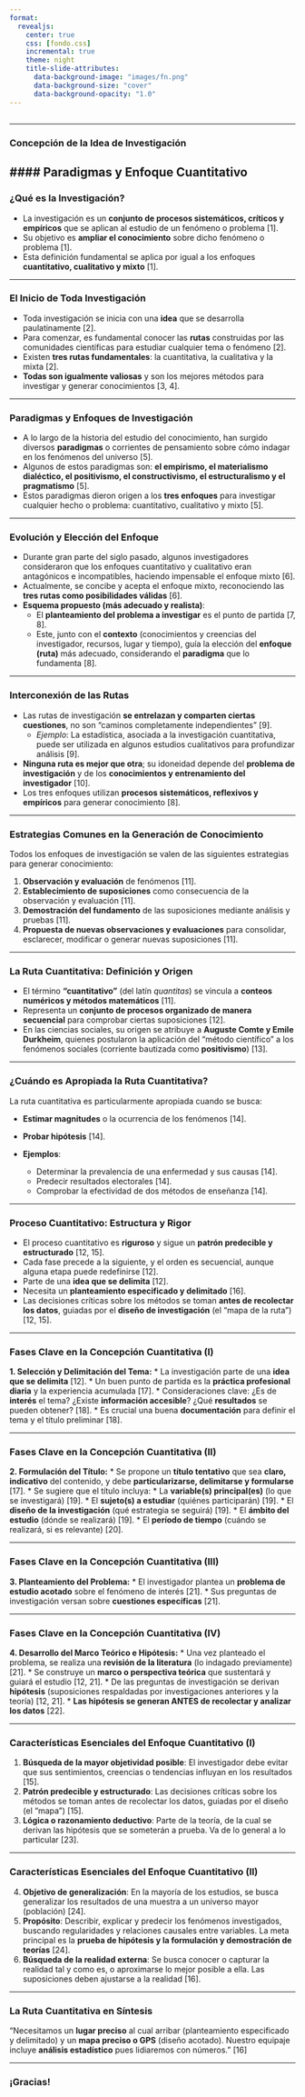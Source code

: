 ```yaml
---
format:
  revealjs:
    center: true
    css: [fondo.css]
    incremental: true
    theme: night
    title-slide-attributes:
      data-background-image: "images/fn.png"
      data-background-size: "cover"
      data-background-opacity: "1.0"
---
```

## {.slide background-image="images/fn.png" background-size="cover" background-position="center"}

---

### Concepción de la Idea de Investigación
#### Paradigmas y Enfoque Cuantitativo
---

### ¿Qué es la Investigación?

* La investigación es un **conjunto de procesos sistemáticos, críticos y empíricos** que se aplican al estudio de un fenómeno o problema [1].
* Su objetivo es **ampliar el conocimiento** sobre dicho fenómeno o problema [1].
* Esta definición fundamental se aplica por igual a los enfoques **cuantitativo, cualitativo y mixto** [1].

---

### El Inicio de Toda Investigación

* Toda investigación se inicia con una **idea** que se desarrolla paulatinamente [2].
* Para comenzar, es fundamental conocer las **rutas** construidas por las comunidades científicas para estudiar cualquier tema o fenómeno [2].
* Existen **tres rutas fundamentales**: la cuantitativa, la cualitativa y la mixta [2].
* **Todas son igualmente valiosas** y son los mejores métodos para investigar y generar conocimientos [3, 4].

---

### Paradigmas y Enfoques de Investigación

* A lo largo de la historia del estudio del conocimiento, han surgido diversos **paradigmas** o corrientes de pensamiento sobre cómo indagar en los fenómenos del universo [5].
* Algunos de estos paradigmas son: **el empirismo, el materialismo dialéctico, el positivismo, el constructivismo, el estructuralismo y el pragmatismo** [5].
* Estos paradigmas dieron origen a los **tres enfoques** para investigar cualquier hecho o problema: cuantitativo, cualitativo y mixto [5].

---

### Evolución y Elección del Enfoque

* Durante gran parte del siglo pasado, algunos investigadores consideraron que los enfoques cuantitativo y cualitativo eran antagónicos e incompatibles, haciendo impensable el enfoque mixto [6].
* Actualmente, se concibe y acepta el enfoque mixto, reconociendo las **tres rutas como posibilidades válidas** [6].
* **Esquema propuesto (más adecuado y realista)**:
    * El **planteamiento del problema a investigar** es el punto de partida [7, 8].
    * Este, junto con el **contexto** (conocimientos y creencias del investigador, recursos, lugar y tiempo), guía la elección del **enfoque (ruta)** más adecuado, considerando el **paradigma** que lo fundamenta [8].

---

### Interconexión de las Rutas

* Las rutas de investigación **se entrelazan y comparten ciertas cuestiones**, no son "caminos completamente independientes" [9].
    * *Ejemplo*: La estadística, asociada a la investigación cuantitativa, puede ser utilizada en algunos estudios cualitativos para profundizar análisis [9].
* **Ninguna ruta es mejor que otra**; su idoneidad depende del **problema de investigación** y de los **conocimientos y entrenamiento del investigador** [10].
* Los tres enfoques utilizan **procesos sistemáticos, reflexivos y empíricos** para generar conocimiento [8].

---

### Estrategias Comunes en la Generación de Conocimiento

Todos los enfoques de investigación se valen de las siguientes estrategias para generar conocimiento:

1.  **Observación y evaluación** de fenómenos [11].
2.  **Establecimiento de suposiciones** como consecuencia de la observación y evaluación [11].
3.  **Demostración del fundamento** de las suposiciones mediante análisis y pruebas [11].
4.  **Propuesta de nuevas observaciones y evaluaciones** para consolidar, esclarecer, modificar o generar nuevas suposiciones [11].

---

### La Ruta Cuantitativa: Definición y Origen

* El término **"cuantitativo"** (del latín *quantitas*) se vincula a **conteos numéricos y métodos matemáticos** [11].
* Representa un **conjunto de procesos organizado de manera secuencial** para comprobar ciertas suposiciones [12].
* En las ciencias sociales, su origen se atribuye a **Auguste Comte y Emile Durkheim**, quienes postularon la aplicación del "método científico" a los fenómenos sociales (corriente bautizada como **positivismo**) [13].

---

### ¿Cuándo es Apropiada la Ruta Cuantitativa?

La ruta cuantitativa es particularmente apropiada cuando se busca:

* **Estimar magnitudes** o la ocurrencia de los fenómenos [14].
* **Probar hipótesis** [14].

* **Ejemplos**:
    * Determinar la prevalencia de una enfermedad y sus causas [14].
    * Predecir resultados electorales [14].
    * Comprobar la efectividad de dos métodos de enseñanza [14].

---

### Proceso Cuantitativo: Estructura y Rigor

* El proceso cuantitativo es **riguroso** y sigue un **patrón predecible y estructurado** [12, 15].
* Cada fase precede a la siguiente, y el orden es secuencial, aunque alguna etapa puede redefinirse [12].
* Parte de una **idea que se delimita** [12].
* Necesita un **planteamiento especificado y delimitado** [16].
* Las decisiones críticas sobre los métodos se toman **antes de recolectar los datos**, guiadas por el **diseño de investigación** (el "mapa de la ruta") [12, 15].

---

### Fases Clave en la Concepción Cuantitativa (I)

**1. Selección y Delimitación del Tema:**
* La investigación parte de una **idea que se delimita** [12].
* Un buen punto de partida es la **práctica profesional diaria** y la experiencia acumulada [17].
* Consideraciones clave: ¿Es de **interés** el tema? ¿Existe **información accesible**? ¿Qué **resultados** se pueden obtener? [18].
* Es crucial una buena **documentación** para definir el tema y el título preliminar [18].

---

### Fases Clave en la Concepción Cuantitativa (II)

**2. Formulación del Título:**
* Se propone un **título tentativo** que sea **claro, indicativo** del contenido, y debe **particularizarse, delimitarse y formularse** [17].
* Se sugiere que el título incluya:
    * La **variable(s) principal(es)** (lo que se investigará) [19].
    * El **sujeto(s) a estudiar** (quiénes participarán) [19].
    * El **diseño de la investigación** (qué estrategia se seguirá) [19].
    * El **ámbito del estudio** (dónde se realizará) [19].
    * El **período de tiempo** (cuándo se realizará, si es relevante) [20].

---

### Fases Clave en la Concepción Cuantitativa (III)

**3. Planteamiento del Problema:**
* El investigador plantea un **problema de estudio acotado** sobre el fenómeno de interés [21].
* Sus preguntas de investigación versan sobre **cuestiones específicas** [21].

---

### Fases Clave en la Concepción Cuantitativa (IV)

**4. Desarrollo del Marco Teórico e Hipótesis:**
* Una vez planteado el problema, se realiza una **revisión de la literatura** (lo indagado previamente) [21].
* Se construye un **marco o perspectiva teórica** que sustentará y guiará el estudio [12, 21].
* De las preguntas de investigación se derivan **hipótesis** (suposiciones respaldadas por investigaciones anteriores y la teoría) [12, 21].
* **Las hipótesis se generan ANTES de recolectar y analizar los datos** [22].

---

### Características Esenciales del Enfoque Cuantitativo (I)

1.  **Búsqueda de la mayor objetividad posible**: El investigador debe evitar que sus sentimientos, creencias o tendencias influyan en los resultados [15].
2.  **Patrón predecible y estructurado**: Las decisiones críticas sobre los métodos se toman antes de recolectar los datos, guiadas por el diseño (el "mapa") [15].
3.  **Lógica o razonamiento deductivo**: Parte de la teoría, de la cual se derivan las hipótesis que se someterán a prueba. Va de lo general a lo particular [23].

---

### Características Esenciales del Enfoque Cuantitativo (II)

4.  **Objetivo de generalización**: En la mayoría de los estudios, se busca generalizar los resultados de una muestra a un universo mayor (población) [24].
5.  **Propósito**: Describir, explicar y predecir los fenómenos investigados, buscando regularidades y relaciones causales entre variables. La meta principal es la **prueba de hipótesis y la formulación y demostración de teorías** [24].
6.  **Búsqueda de la realidad externa**: Se busca conocer o capturar la realidad tal y como es, o aproximarse lo mejor posible a ella. Las suposiciones deben ajustarse a la realidad [16].

---

### La Ruta Cuantitativa en Síntesis

"Necesitamos un **lugar preciso** al cual arribar (planteamiento especificado y delimitado) y un **mapa preciso o GPS** (diseño acotado). Nuestro equipaje incluye **análisis estadístico** pues lidiaremos con números." [16]

---

### ¡Gracias!

<script>
    document.addEventListener('DOMContentLoaded', (event) => {
        const synth = window.speechSynthesis;
        let utterance;
        let speaking = false;
        let paused = false;

        // --- Inicio del nuevo código para el botón ---
        const fullscreenButton = document.createElement('button');
        fullscreenButton.id = 'fullscreenButton';
        fullscreenButton.textContent = 'Pantalla Completa';
        fullscreenButton.style.cssText = `
            position: fixed;
            bottom: 20px;
            left: 20px;
            z-index: 1000;
            padding: 12px 20px;
            background-color: #ff7300;
            color: #ffffcc;
            border: none;
            border-radius: 12px;
            font-size: 16px;
            font-weight: bold;
            cursor: pointer;
            box-shadow: 0 4px 8px rgba(0,0,0,0.2);
        `;
        document.body.appendChild(fullscreenButton); // Agrega el botón al body
        // --- Fin del nuevo código para el botón ---

        // Función para leer contenido incremental (fragmentos)
        const readIncrementalContent = (element) => {
            if (utterance && synth.speaking) {
                synth.cancel();
            }
            let textToRead = element.textContent;

            if (textToRead.trim() !== '') {
                utterance = new SpeechSynthesisUtterance(textToRead);

                // Configuración de la voz (opcional)
                const voices = synth.getVoices();
                const voice = voices.find(v => v.lang === 'es-ES' || v.lang.startsWith('es-')); // Busca una voz en español
                if (voice) {
                    utterance.voice = voice;
                }

                utterance.volume = 1; // Volumen máximo
                utterance.rate = 1;    // Velocidad normal
                utterance.pitch = 1;    // Tono normal

                synth.speak(utterance);
            }
        };

        // Función para leer el contenido visible de la diapositiva actual
        const readCurrentSlide = () => {
            if (utterance && synth.speaking) {
                synth.cancel();
            }
            const currentSlide = document.querySelector('.present');
            const visibleElements = currentSlide.querySelectorAll('h1, h2, h3, h4, h5, h6, p, li:not([aria-hidden="true"]):not(.fragment)');
            let textToRead = '';

            visibleElements.forEach((el) => {
                if (getComputedStyle(el).display !== 'none') {
                    textToRead += el.textContent + ' ';
                }
            });

            if (textToRead.trim() !== '') {
                utterance = new SpeechSynthesisUtterance(textToRead);

                // Configuración de la voz (opcional)
                const voices = synth.getVoices();
                const voice = voices.find(v => v.lang === 'es-ES' || v.lang.startsWith('es-')); // Busca una voz en español
                if (voice) {
                    utterance.voice = voice;
                }

                utterance.volume = 1; // Volumen máximo
                utterance.rate = 1;    // Velocidad normal
                utterance.pitch = 1;    // Tono normal

                synth.speak(utterance);
            }
        };

        // Controlar la reproducción con la tecla 'q'
        document.addEventListener('keydown', (event) => {
            if (event.key.toLowerCase() === 'q') {
                if (paused) {
                    synth.resume();
                    paused = false;
                } else {
                    synth.pause();
                    paused = true;
                }
            }
        });

        // Leer automáticamente al cambiar de diapositiva
        Reveal.on('slidechanged', (event) => {
            readCurrentSlide();
        });

        // Leer fragmentos cuando se muestren
        Reveal.on('fragmentshown', (event) => {
            readIncrementalContent(event.fragment);
        });

        // Controlar la reproducción con un botón (opcional)
        const playButton = document.createElement('button');
        playButton.textContent = 'Reproducir';
        playButton.style.position = 'fixed';
        playButton.style.bottom = '20px';
        playButton.style.right = '20px';
        playButton.style.zIndex = '1000';
        playButton.style.padding = '10px 20px';
        playButton.style.fontSize = '16px';
        playButton.style.backgroundColor = '#007bff';
        playButton.style.color = 'white';
        playButton.style.border = 'none';
        playButton.style.borderRadius = '5px';
        playButton.style.cursor = 'pointer';
        document.body.appendChild(playButton);

        playButton.addEventListener('click', () => {
            if (synth.speaking) {
                synth.cancel();
                playButton.textContent = 'Reproducir';
            } else {
                readCurrentSlide();
                playButton.textContent = 'Detener';
            }
        });

        // Inicializar reveal.js (si no está ya inicializado)
        // Asegúrate de que esta línea esté presente para que Reveal.js funcione
        Reveal.initialize();
    });
</script>

<script>
// La lógica del botón de pantalla completa se mantiene igual, pero ahora el botón se creará dinámicamente
// y este script simplemente le asignará la funcionalidad.

document.addEventListener('DOMContentLoaded', (event) => {
    const fullscreenButton = document.getElementById('fullscreenButton');

    // Función para activar/desactivar pantalla completa
    function toggleFullscreen() {
        if (!document.fullscreenElement &&    // Standard property
            !document.mozFullScreenElement && // Firefox
            !document.webkitFullscreenElement && // Chrome, Safari and Opera
            !document.msFullscreenElement) {  // IE/Edge
            // Entrar en pantalla completa
            if (document.documentElement.requestFullscreen) {
                document.documentElement.requestFullscreen();
            } else if (document.documentElement.mozRequestFullScreen) { /* Firefox */
                document.documentElement.mozRequestFullScreen();
            } else if (document.documentElement.webkitRequestFullscreen) { /* Chrome, Safari & Opera */
                document.documentElement.webkitRequestFullscreen();
            } else if (document.documentElement.msRequestFullscreen) { /* IE/Edge */
                document.documentElement.msRequestFullscreen();
            }
        } else {
            // Salir de pantalla completa
            if (document.exitFullscreen) {
                document.exitFullscreen();
            } else if (document.mozCancelFullScreen) { /* Firefox */
                document.mozCancelFullScreen();
            } else if (document.documentElement.webkitExitFullscreen) { /* Chrome, Safari and Opera */
                document.documentElement.webkitExitFullscreen();
            } else if (document.msExitFullscreen) { /* IE/Edge */
                document.documentElement.msExitFullscreen();
            }
        }
    }

    // Función para manejar el estado del botón al entrar/salir de pantalla completa
    function handleFullscreenChange() {
        if (document.fullscreenElement ||
            document.mozFullScreenElement ||
            document.webkitFullscreenElement ||
            document.msFullscreenElement) {
            // Estamos en pantalla completa, oculta el botón
            fullscreenButton.style.display = 'none';
        } else {
            // No estamos en pantalla completa, muestra el botón
            fullscreenButton.style.display = 'block';
        }
    }

    // Asignar eventos solo si el botón existe (que lo hará si el script anterior se ejecutó)
    if (fullscreenButton) {
        fullscreenButton.addEventListener('click', toggleFullscreen);
        document.addEventListener('fullscreenchange', handleFullscreenChange);
        document.addEventListener('mozfullscreenchange', handleFullscreenChange);
        document.addEventListener('webkitfullscreenchange', handleFullscreenChange);
        document.addEventListener('msfullscreenchange', handleFullscreenChange);
    }
});
</script>